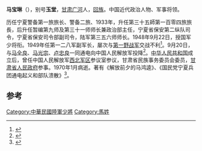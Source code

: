 '''马宝琳'''（{{bd|1903年||1970年}}），别号'''玉堂'''，[[甘肃|甘肃]][[广河|广河]]人，[[回族|回族]]。中国近代政治人物、军事将领。

历任宁夏警备第一旅旅长、警备二旅、1933年，升任第三十五師第一百零四旅旅長，后升任暂编第九师及第三十一师师长兼政治部主任，宁夏省保安第二纵队司令，宁夏省保安司令部副司令，陆军第三五六师师长。1948年9月22日，授国军少将衔。1949年任第一二八军副军长，屡次与[[第一野战军|第一野战军]]交战不利<ref>{{cite book|author1=郝明如主编|coauthors=榆林市军事志编纂委员会编|title=榆林市军事志|date=2006年3月|publisher=西安：陕西人民出版社|isbn=7-224-07214-1|pages=109|accessdate=2015-06-20}}</ref>。9月20日，与[[马全良|马全良]]、[[马光宗|马光宗]]、[[卢忠良|卢忠良]]一同通电向中国人民解放军投降<ref>{{cite book|author1=中国人民解放军历史资料丛书编审委员会编|title=《解放战争时期国民党军起义投诚·陕甘宁青新地区》|date=1995年12月|publisher=北京：解放军出版社|isbn=7-5065-2826-6|pages=64|accessdate=2015-06-20}}</ref>。[[中华人民共和国|中华人民共和国]]成立后，曾任中国人民解放军[[西北军区|西北军区]]参议室参议，甘肃省民族事务委员会委员，[[甘肃省人民政府|甘肃省人民政府]]参事。1970年1月病逝。著有《解放前夕的马鸿逵》、《国民党宁夏兵团通电起义和部队溃散》<ref>{{cite book|author1=刘国铭主编|title=中国国民党百年人物全书 上|date=2005年12月|publisher=北京：团结出版社|isbn=7-80214-039-0|pages=60|accessdate=2015-06-20}}</ref>。

==参考==
{{reflist}}
{{中国政治人物小作品}}

[[Category:中華民國陸軍少將|Category:中華民國陸軍少將]]
[[Category:馬姓|Category:馬姓]]